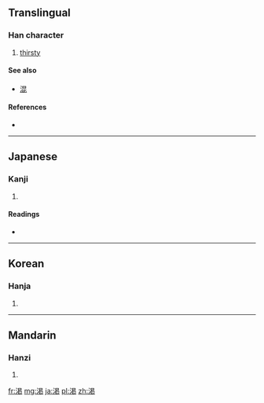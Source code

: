 {{also|渴}}
==Translingual==

===Han character===
{{Han char|rn=85|rad=水|as=08|sn=11|four=|canj=水日心心 (EAPP), X水日心心 (XEAPP)}}

# [[thirsty]]

====See also====
* [[混]] <!-- Graphically similar -->

====References====
* {{Han ref|kx=0633.371|dkj=17748|hdz=80023.210|uh=6E07|ud=28167}}

----

==Japanese==

===Kanji===
{{ja-kanji|grade=c|rs=水08}}

# {{defn|lang=ja|sort=水08}}

====Readings====
* {{ja-readings|on=[[かつ]] (katsu)|kun=[[かわく]] (kawaku), [[かわき]] (kawaki)}}

----

==Korean==

===Hanja===
{{ko-hanja|hangeul=[[갈]], [[걸]]|eumhun=|rv=gal, geol|mr=kal, kŏl|y=kal, kel}}

# {{defn|lang=ko|sort=水08}}

----

==Mandarin==

===Hanzi===
{{cmn-hanzi|pin=[[kě]] ([[ke3]])|wg=k'o<sup>3</sup>}}

# {{defn|lang=cmn|sort=水08}}

[[fr:渇]]
[[mg:渇]]
[[ja:渇]]
[[pl:渇]]
[[zh:渇]]